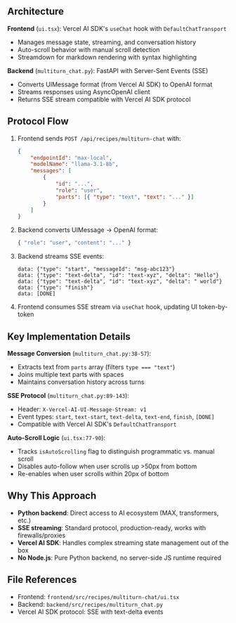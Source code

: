 ## Architecture

**Frontend** (`ui.tsx`): Vercel AI SDK's `useChat` hook with `DefaultChatTransport`

- Manages message state, streaming, and conversation history
- Auto-scroll behavior with manual scroll detection
- Streamdown for markdown rendering with syntax highlighting

**Backend** (`multiturn_chat.py`): FastAPI with Server-Sent Events (SSE)

- Converts UIMessage format (from Vercel AI SDK) to OpenAI format
- Streams responses using AsyncOpenAI client
- Returns SSE stream compatible with Vercel AI SDK protocol

## Protocol Flow

1. Frontend sends `POST /api/recipes/multiturn-chat` with:

    ```json
    {
        "endpointId": "max-local",
        "modelName": "llama-3.1-8b",
        "messages": [
            {
                "id": "...",
                "role": "user",
                "parts": [{ "type": "text", "text": "..." }]
            }
        ]
    }
    ```

2. Backend converts UIMessage → OpenAI format:

    ```python
    { "role": "user", "content": "..." }
    ```

3. Backend streams SSE events:

    ```
    data: {"type": "start", "messageId": "msg-abc123"}
    data: {"type": "text-delta", "id": "text-xyz", "delta": "Hello"}
    data: {"type": "text-delta", "id": "text-xyz", "delta": " world"}
    data: {"type": "finish"}
    data: [DONE]
    ```

4. Frontend consumes SSE stream via `useChat` hook, updating UI token-by-token

## Key Implementation Details

**Message Conversion** (`multiturn_chat.py:38-57`):

- Extracts text from `parts` array (filters `type === "text"`)
- Joins multiple text parts with spaces
- Maintains conversation history across turns

**SSE Protocol** (`multiturn_chat.py:89-143`):

- Header: `X-Vercel-AI-UI-Message-Stream: v1`
- Event types: `start`, `text-start`, `text-delta`, `text-end`, `finish`, `[DONE]`
- Compatible with Vercel AI SDK's `DefaultChatTransport`

**Auto-Scroll Logic** (`ui.tsx:77-90`):

- Tracks `isAutoScrolling` flag to distinguish programmatic vs. manual scroll
- Disables auto-follow when user scrolls up >50px from bottom
- Re-enables when user scrolls within 20px of bottom

## Why This Approach

- **Python backend**: Direct access to AI ecosystem (MAX, transformers, etc.)
- **SSE streaming**: Standard protocol, production-ready, works with firewalls/proxies
- **Vercel AI SDK**: Handles complex streaming state management out of the box
- **No Node.js**: Pure Python backend, no server-side JS runtime required

## File References

- Frontend: `frontend/src/recipes/multiturn-chat/ui.tsx`
- Backend: `backend/src/recipes/multiturn_chat.py`
- Vercel AI SDK protocol: SSE with text-delta events
